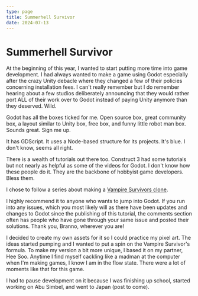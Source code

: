 ```yaml
---
type: page
title: Summerhell Survivor
date: 2024-07-13
---
```



# Summerhell Survivor

At the beginning of this year, I wanted to start putting more time into game development. I had always wanted to make a game using Godot especially after the crazy Unity debacle where they changed a few of their policies concerning installation fees. I can't really remember but I do remember hearing about a few studios deliberately announcing that they would rather port ALL of their work over to Godot instead of paying Unity anymore than they deserved. Wild. 

Godot has all the boxes ticked for me. Open source box, great community box, a layout similar to Unity box, free box, and funny little robot man box. Sounds great. Sign me up. 

It has GDScript. It uses a Node-based structure for its projects. It's blue. I don't know, seems all right.

There is a wealth of tutorials out there too. Construct 3 had some tutorials but not nearly as helpful as some of the videos for Godot. I don't know how these people do it. They are the backbone of hobbyist game developers. Bless them.

I chose to follow a series about making a [Vampire Survivors clone](https://www.youtube.com/playlist?list=PLtosjGHWDab682nfZ1f6JSQ1cjap7Ieeb). 

I highly recommend it to anyone who wants to jump into Godot. If you run into any issues, which you most likely will as there have been updates and changes to Godot since the publishing of this tutorial, the comments section often has people who have gone through your same issue and posted their solutions. Thank you, Branno, wherever you are!

I decided to create my own assets for it so I could practice my pixel art. The ideas started pumping and I wanted to put a spin on the Vampire Survivor's formula. To make my version a bit more unique, I based it on my partner, Hee Soo. Anytime I find myself cackling like a madman at the computer when I'm making games, I know I am in the flow state. There were a lot of moments like that for this game. 

I had to pause development on it because I was finishing up school, started working on Abu Simbel, and went to Japan (post to come).

<GameEmbed src="/summerhellsurvivor/index.html" />